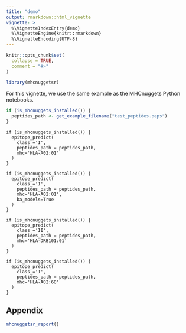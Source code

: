 ```yaml
---
title: "demo"
output: rmarkdown::html_vignette
vignette: >
  %\VignetteIndexEntry{demo}
  %\VignetteEngine{knitr::rmarkdown}
  %\VignetteEncoding{UTF-8}
---
```


```r
knitr::opts_chunk$set(
  collapse = TRUE,
  comment = "#>"
)
```

```r
library(mhcnuggetsr)
```

For this vignette, we use the same example as the MHCnuggets
Python notebooks.

```r
if (is_mhcnuggets_installed()) {
  peptides_path <- get_example_filename("test_peptides.peps")
}
```

```
if (is_mhcnuggets_installed()) {
  epitope_predict(
    class_='I',
    peptides_path = peptides_path, 
    mhc='HLA-A02:01'
  )
}
```


```
if (is_mhcnuggets_installed()) {
  epitope_predict(
    class_='I',
    peptides_path = peptides_path, 
    mhc='HLA-A02:01', 
    ba_models=True
  )
}
```

```
if (is_mhcnuggets_installed()) {
  epitope_predict(
    class_='II',
    peptides_path = peptides_path, 
    mhc='HLA-DRB101:01'
  )
}
```

```
if (is_mhcnuggets_installed()) {
  epitope_predict(
    class_='I',
    peptides_path = peptides_path, 
    mhc='HLA-A02:60'
  )
}
```

## Appendix

```r
mhcnuggetsr_report()
```
